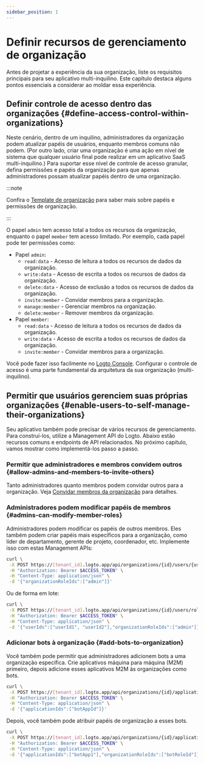 ```yaml
---
sidebar_position: 1
---
```


# Definir recursos de gerenciamento de organização

Antes de projetar a experiência da sua organização, liste os requisitos principais para seu aplicativo multi-inquilino. Este capítulo destaca alguns pontos essenciais a considerar ao moldar essa experiência.

## Definir controle de acesso dentro das organizações \{#define-access-control-within-organizations}

Neste cenário, dentro de um inquilino, administradores da organização podem atualizar papéis de usuários, enquanto membros comuns não podem. (Por outro lado, criar uma organização é uma ação em nível de sistema que qualquer usuário final pode realizar em um aplicativo SaaS multi-inquilino.) Para suportar esse nível de controle de acesso granular, defina permissões e papéis da organização para que apenas administradores possam atualizar papéis dentro de uma organização.

:::note

Confira o [Template de organização](/authorization/organization-template) para saber mais sobre papéis e permissões de organização.

:::

O papel `admin` tem acesso total a todos os recursos da organização, enquanto o papel `member` tem acesso limitado. Por exemplo, cada papel pode ter permissões como:

- Papel `admin`:
  - `read:data` - Acesso de leitura a todos os recursos de dados da organização.
  - `write:data` - Acesso de escrita a todos os recursos de dados da organização.
  - `delete:data` - Acesso de exclusão a todos os recursos de dados da organização.
  - `invite:member` - Convidar membros para a organização.
  - `manage:member` - Gerenciar membros na organização.
  - `delete:member` - Remover membros da organização.
- Papel `member`:
  - `read:data` - Acesso de leitura a todos os recursos de dados da organização.
  - `write:data` - Acesso de escrita a todos os recursos de dados da organização.
  - `invite:member` - Convidar membros para a organização.

Você pode fazer isso facilmente no [Logto Console](https://cloud.logto.io/). Configurar o controle de acesso é uma parte fundamental da arquitetura da sua organização (multi-inquilino).

## Permitir que usuários gerenciem suas próprias organizações \{#enable-users-to-self-manage-their-organizations}

Seu aplicativo também pode precisar de vários recursos de gerenciamento. Para construí-los, utilize a Management API do Logto. Abaixo estão recursos comuns e endpoints de API relacionados. No próximo capítulo, vamos mostrar como implementá-los passo a passo.

### Permitir que administradores e membros convidem outros \{#allow-admins-and-members-to-invite-others}

Tanto administradores quanto membros podem convidar outros para a organização. Veja [Convidar membros da organização](/end-user-flows/organization-experience/invite-organization-members) para detalhes.

### Administradores podem modificar papéis de membros \{#admins-can-modify-member-roles}

Administradores podem modificar os papéis de outros membros. Eles também podem criar papéis mais específicos para a organização, como líder de departamento, gerente de projeto, coordenador, etc. Implemente isso com estas Management APIs:

```bash
curl \
 -X POST https://[tenant_id].logto.app/api/organizations/{id}/users/{userId}/roles \
 -H "Authorization: Bearer $ACCESS_TOKEN" \
 -H "Content-Type: application/json" \
 -d '{"organizationRoleIds":["admin"]}'
```

Ou de forma em lote:

```bash
curl \
 -X POST https://[tenant_id].logto.app/api/organizations/{id}/users/roles \
 -H "Authorization: Bearer $ACCESS_TOKEN" \
 -H "Content-Type: application/json" \
 -d '{"userIds":["userId1", "userId2"],"organizationRoleIds":["admin"]}'
```

### Adicionar bots à organização \{#add-bots-to-organization}

Você também pode permitir que administradores adicionem bots a uma organização específica. Crie aplicativos máquina para máquina (M2M) primeiro, depois adicione esses aplicativos M2M às organizações como bots.

```bash
curl \
 -X POST https://[tenant_id].logto.app/api/organizations/{id}/applications \
 -H "Authorization: Bearer $ACCESS_TOKEN" \
 -H "Content-Type: application/json" \
 -d '{"applicationIds":["botAppId"]}'
```

Depois, você também pode atribuir papéis de organização a esses bots.

```bash
curl \
 -X POST https://[tenant_id].logto.app/api/organizations/{id}/applications/roles \
 -H "Authorization: Bearer $ACCESS_TOKEN" \
 -H "Content-Type: application/json" \
 -d '{"applicationIds":["botApp1"],"organizationRoleIds":["botRoleId"]}'
```
